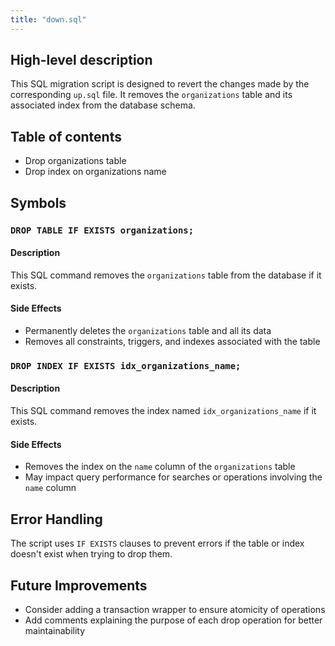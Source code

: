 ```yaml
---
title: "down.sql"
---
```


## High-level description
This SQL migration script is designed to revert the changes made by the corresponding `up.sql` file. It removes the `organizations` table and its associated index from the database schema.

## Table of contents
- Drop organizations table
- Drop index on organizations name

## Symbols

### `DROP TABLE IF EXISTS organizations;`
#### Description
This SQL command removes the `organizations` table from the database if it exists.

#### Side Effects
- Permanently deletes the `organizations` table and all its data
- Removes all constraints, triggers, and indexes associated with the table

### `DROP INDEX IF EXISTS idx_organizations_name;`
#### Description
This SQL command removes the index named `idx_organizations_name` if it exists.

#### Side Effects
- Removes the index on the `name` column of the `organizations` table
- May impact query performance for searches or operations involving the `name` column

## Error Handling
The script uses `IF EXISTS` clauses to prevent errors if the table or index doesn't exist when trying to drop them.

## Future Improvements
- Consider adding a transaction wrapper to ensure atomicity of operations
- Add comments explaining the purpose of each drop operation for better maintainability